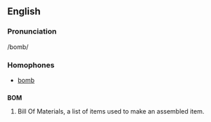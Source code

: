 ==English==

===Pronunciation===
/bomb/

===Homophones===
*[[bomb]]

==={{Acronym}}===
'''BOM'''
# Bill Of Materials, a list of items used to make an assembled item.